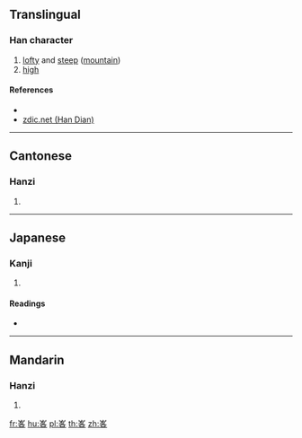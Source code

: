 ==Translingual==

===Han character===
{{Han char|rn=46|rad=山|as=06|sn=9|four=22604|canj=UHER|ids=⿱山各}}

# [[lofty]] and [[steep]] ([[mountain]])
# [[high]]

====References====
* {{Han ref|kx=0310.110|dkj=08022|dj=0610.170|hdz=10771.120|uh=5CC9|ud=23753|bh=CEA3|bd=52899}}
* [http://www.zdic.net/zd/zi/ZdicE5ZdicB3Zdic89.htm zdic.net (Han Dian)]

----

==Cantonese==

===Hanzi===
{{yue-hanzi|jyut=[[ngaak6]]|y=ngaak6}}

# {{defn|lang=yue|sort=山06}}

----

==Japanese==

===Kanji===
{{ja-kanji|grade=|rs=山06}}

# {{defn|lang=ja|sort=山06}}

====Readings====
* {{ja-readings|on=[[がく]] (gaku), [[ぎゃく]] (gyaku)|kun=}}

----

==Mandarin==

===Hanzi===
{{cmn-hanzi|pin=[[è]] ([[e4]]), [[ē]] ([[e1]])|wg=o<sup>4</sup>, o<sup>1</sup>}}

# {{defn|lang=cmn|sort=山06}}

[[fr:峉]]
[[hu:峉]]
[[pl:峉]]
[[th:峉]]
[[zh:峉]]